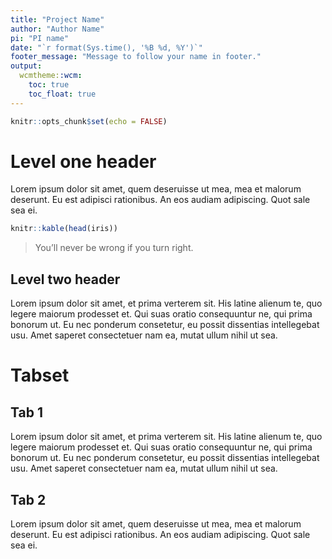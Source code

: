 ```yaml
---
title: "Project Name"
author: "Author Name"
pi: "PI name"
date: "`r format(Sys.time(), '%B %d, %Y')`"
footer_message: "Message to follow your name in footer."
output: 
  wcmtheme::wcm: 
    toc: true
    toc_float: true
---
```


```r
knitr::opts_chunk$set(echo = FALSE)
```

# Level one header

Lorem ipsum dolor sit amet, quem deseruisse ut mea, mea et malorum deserunt. Eu est adipisci rationibus. An eos audiam adipiscing. Quot sale sea ei.

```r
knitr::kable(head(iris))
```

> You'll never be wrong if you turn right.

## Level two header

Lorem ipsum dolor sit amet, et prima verterem sit. His latine alienum te, quo legere maiorum prodesset et. Qui suas oratio consequuntur ne, qui prima bonorum ut. Eu nec ponderum consetetur, eu possit dissentias intellegebat usu. Amet saperet consectetuer nam ea, mutat ullum nihil ut sea.

# Tabset {.tabset}

## Tab 1

Lorem ipsum dolor sit amet, et prima verterem sit. His latine alienum te, quo legere maiorum prodesset et. Qui suas oratio consequuntur ne, qui prima bonorum ut. Eu nec ponderum consetetur, eu possit dissentias intellegebat usu. Amet saperet consectetuer nam ea, mutat ullum nihil ut sea.

## Tab 2

Lorem ipsum dolor sit amet, quem deseruisse ut mea, mea et malorum deserunt. Eu est adipisci rationibus. An eos audiam adipiscing. Quot sale sea ei.
